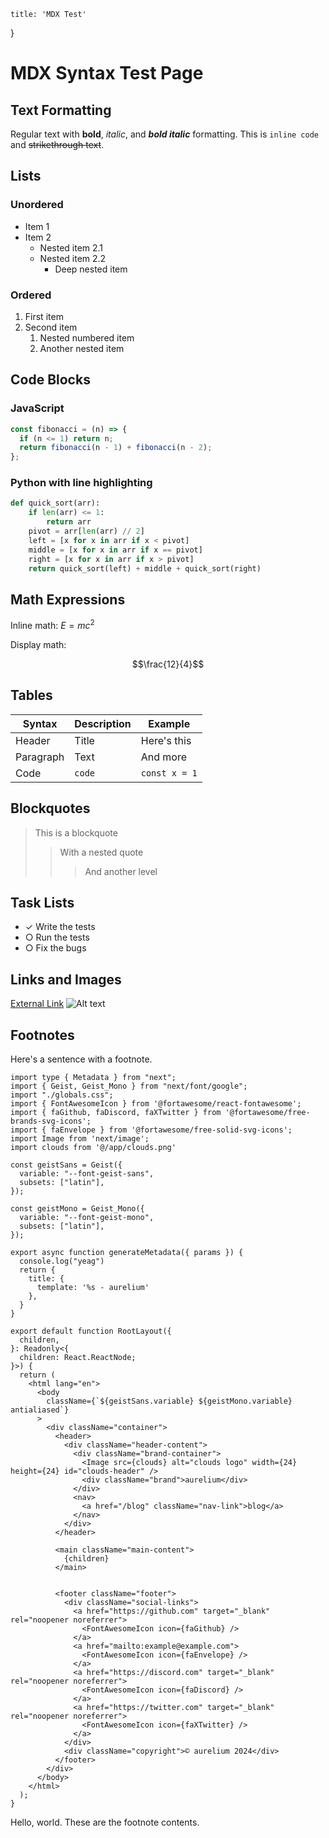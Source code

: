     title: 'MDX Test'
}

# MDX Syntax Test Page
## Text Formatting
Regular text with **bold**, *italic*, and ***bold italic*** formatting.
This is `inline code` and ~~strikethrough text~~.

## Lists
### Unordered
- Item 1
- Item 2
  - Nested item 2.1
  - Nested item 2.2
    - Deep nested item

### Ordered
1. First item
2. Second item
   1. Nested numbered item
   2. Another nested item

## Code Blocks
### JavaScript
```javascript
const fibonacci = (n) => {
  if (n <= 1) return n;
  return fibonacci(n - 1) + fibonacci(n - 2);
};
```

### Python with line highlighting
```python {1,3-4}
def quick_sort(arr):
    if len(arr) <= 1:
        return arr
    pivot = arr[len(arr) // 2]
    left = [x for x in arr if x < pivot]
    middle = [x for x in arr if x == pivot]
    right = [x for x in arr if x > pivot]
    return quick_sort(left) + middle + quick_sort(right)
```

## Math Expressions
Inline math: $E = mc^2$

Display math:

$$\frac{12}{4}$$

## Tables
| Syntax | Description | Example |
|--------|-------------|---------|
| Header | Title | Here's this |
| Paragraph | Text | And more |
| Code | `code` | `const x = 1` |

## Blockquotes
> This is a blockquote
> > With a nested quote
> > > And another level

## Task Lists
<ul className="task-list">
  <li><span className="task-status">✓</span> <span className="completed">Write the tests</span></li>
  <li><span className="task-status">○</span> Run the tests</li>
  <li><span className="task-status">○</span> Fix the bugs</li>
</ul>

## Links and Images
[External Link](https://example.com)
![Alt text](https://via.placeholder.com/150)

## Footnotes
Here's a sentence with a footnote<Footnote index="A" />.

```tsx
import type { Metadata } from "next";
import { Geist, Geist_Mono } from "next/font/google";
import "./globals.css";
import { FontAwesomeIcon } from '@fortawesome/react-fontawesome';
import { faGithub, faDiscord, faXTwitter } from '@fortawesome/free-brands-svg-icons';
import { faEnvelope } from '@fortawesome/free-solid-svg-icons';
import Image from 'next/image';
import clouds from '@/app/clouds.png'

const geistSans = Geist({
  variable: "--font-geist-sans",
  subsets: ["latin"],
});

const geistMono = Geist_Mono({
  variable: "--font-geist-mono",
  subsets: ["latin"],
});

export async function generateMetadata({ params }) {
  console.log("yeag")
  return {
    title: {
      template: '%s - aurelium'
    },
  }
}

export default function RootLayout({
  children,
}: Readonly<{
  children: React.ReactNode;
}>) {
  return (
    <html lang="en">
      <body
        className={`${geistSans.variable} ${geistMono.variable} antialiased`}
      >
        <div className="container">
          <header>
            <div className="header-content">
              <div className="brand-container">
                <Image src={clouds} alt="clouds logo" width={24} height={24} id="clouds-header" />
                <div className="brand">aurelium</div>
              </div>
              <nav>
                <a href="/blog" className="nav-link">blog</a>
              </nav>
            </div>
          </header>

          <main className="main-content">
            {children}
          </main>


          <footer className="footer">
            <div className="social-links">
              <a href="https://github.com" target="_blank" rel="noopener noreferrer">
                <FontAwesomeIcon icon={faGithub} />
              </a>
              <a href="mailto:example@example.com">
                <FontAwesomeIcon icon={faEnvelope} />
              </a>
              <a href="https://discord.com" target="_blank" rel="noopener noreferrer">
                <FontAwesomeIcon icon={faDiscord} />
              </a>
              <a href="https://twitter.com" target="_blank" rel="noopener noreferrer">
                <FontAwesomeIcon icon={faXTwitter} />
              </a>
            </div>
            <div className="copyright">© aurelium 2024</div>
          </footer>
        </div>
      </body>
    </html>
  );
}
```

<FootnoteContent index="a">
Hello, world. These are the footnote contents.
</FootnoteContent>